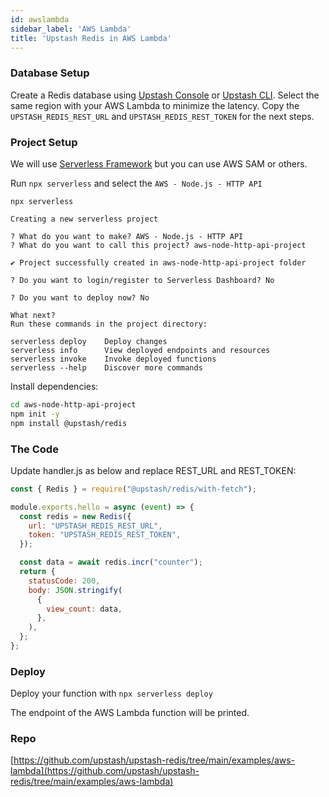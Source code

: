 ```yaml
---
id: awslambda 
sidebar_label: 'AWS Lambda'
title: 'Upstash Redis in AWS Lambda'
---
```



<RedisClientNote />

### Database Setup

Create a Redis database using [Upstash Console](https://console.upstash.com) or
[Upstash CLI](https://github.com/upstash/cli). Select the same region with your
AWS Lambda to minimize the latency. Copy the `UPSTASH_REDIS_REST_URL` and
`UPSTASH_REDIS_REST_TOKEN` for the next steps.

### Project Setup

We will use
[Serverless Framework](https://www.serverless.com/framework/docs/getting-started)
but you can use AWS SAM or others.

Run `npx serverless` and select the `AWS - Node.js - HTTP API`

```shell
npx serverless

Creating a new serverless project

? What do you want to make? AWS - Node.js - HTTP API
? What do you want to call this project? aws-node-http-api-project
          
✔ Project successfully created in aws-node-http-api-project folder
          
? Do you want to login/register to Serverless Dashboard? No
          
? Do you want to deploy now? No
          
What next?
Run these commands in the project directory:
          
serverless deploy    Deploy changes
serverless info      View deployed endpoints and resources
serverless invoke    Invoke deployed functions
serverless --help    Discover more commands
```

Install dependencies:

```bash
cd aws-node-http-api-project
npm init -y
npm install @upstash/redis
```

### The Code

Update handler.js as below and replace REST_URL and REST_TOKEN:

```js
const { Redis } = require("@upstash/redis/with-fetch");

module.exports.hello = async (event) => {
  const redis = new Redis({
    url: "UPSTASH_REDIS_REST_URL",
    token: "UPSTASH_REDIS_REST_TOKEN",
  });

  const data = await redis.incr("counter");
  return {
    statusCode: 200,
    body: JSON.stringify(
      {
        view_count: data,
      },
    ),
  };
};
```

### Deploy

Deploy your function with `npx serverless deploy`

The endpoint of the AWS Lambda function will be printed.

### Repo

[https://github.com/upstash/upstash-redis/tree/main/examples/aws-lambda](https://github.com/upstash/upstash-redis/tree/main/examples/aws-lambda)
